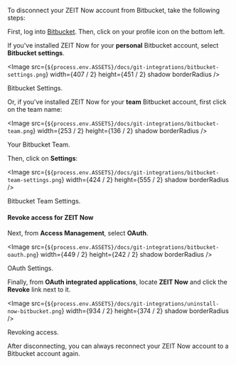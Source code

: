 
To disconnect your ZEIT Now account from Bitbucket, take the following steps:

First, log into [Bitbucket](https://bitbucket.org/). Then, click on your profile icon on the bottom left.

If you've installed ZEIT Now for your **personal** Bitbucket account, select **Bitbucket settings**.

<Image
  src={`${process.env.ASSETS}/docs/git-integrations/bitbucket-settings.png`}
  width={407 / 2}
  height={451 / 2}
  shadow
  borderRadius
/>
<Caption>Bitbucket Settings.</Caption>

Or, if you've installed ZEIT Now for your **team** Bitbucket account, first click on the team name:

<Image
  src={`${process.env.ASSETS}/docs/git-integrations/bitbucket-team.png`}
  width={253 / 2}
  height={136 / 2}
  shadow
  borderRadius
/>
<Caption>Your Bitbucket Team.</Caption>

Then, click on **Settings**:

<Image
  src={`${process.env.ASSETS}/docs/git-integrations/bitbucket-team-settings.png`}
  width={424 / 2}
  height={555 / 2}
  shadow
  borderRadius
/>
<Caption>Bitbucket Team Settings.</Caption>

#### Revoke access for ZEIT Now

Next, from **Access Management**, select **OAuth**.

<Image
  src={`${process.env.ASSETS}/docs/git-integrations/bitbucket-oauth.png`}
  width={449 / 2}
  height={242 / 2}
  shadow
  borderRadius
/>
<Caption>OAuth Settings.</Caption>

Finally, from **OAuth integrated applications**, locate **ZEIT Now** and click the **Revoke** link next to it.

<Image
  src={`${process.env.ASSETS}/docs/git-integrations/uninstall-now-bitbucket.png`}
  width={934 / 2}
  height={374 / 2}
  shadow
  borderRadius
/>
<Caption>Revoking access.</Caption>

After disconnecting, you can always reconnect your ZEIT Now account to a Bitbucket account again.
